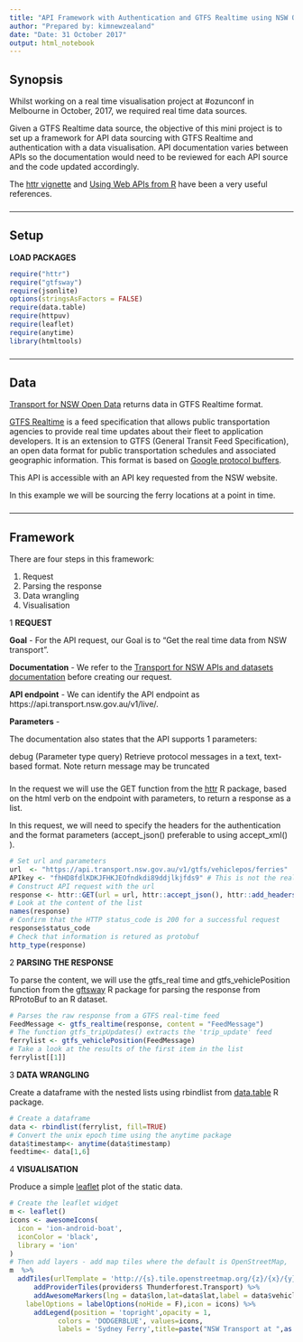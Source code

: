 ```yaml
---
title: "API Framework with Authentication and GTFS Realtime using NSW Open Data"
author: "Prepared by: kimnewzealand"
date: "Date: 31 October 2017"
output: html_notebook
---
```


## Synopsis

Whilst working on a real time visualisation project at #ozunconf in Melbourne in October, 2017, we required real time data sources. 

Given a GTFS Realtime data source, the objective of this mini project is to set up a  framework for API data sourcing with GTFS Realtime and authentication with a data visualisation. API documentation varies between APIs so the documentation would need to be reviewed for each API source and the code updated accordingly.

The [httr vignette](https://cran.r-project.org/web/packages/httr/vignettes/api-packages.html) and [Using Web APIs from R](https://www.rstudio.com/resources/videos/using-web-apis-from-r/) have been a very useful references. 


### 

 

* * *

## Setup

**LOAD PACKAGES**

```r
require("httr")
require("gtfsway")
require(jsonlite)
options(stringsAsFactors = FALSE)
require(data.table)
require(httpuv)
require(leaflet)
require(anytime)
library(htmltools)
```

### 

 

* * *

## Data

[Transport for NSW Open Data](https://opendata.transport.nsw.gov.au/) returns data in GTFS Realtime format.

[GTFS Realtime](https://developers.google.com/transit/gtfs/)  is a feed specification that allows public transportation agencies to provide real time updates about their fleet to application developers. It is an extension to GTFS (General Transit Feed Specification), an open data format for public transportation schedules and associated geographic information. This format is based on [Google protocol buffers](https://developers.google.com/protocol-buffers/).

This API is accessible with an API key requested from the NSW website.

In this example we will be sourcing the ferry locations at a point in time.

### 

 * * *

## Framework 


There are four steps in this framework:

1. Request
2. Parsing the response
3. Data wrangling
4. Visualisation

1 **REQUEST**

**Goal** - For the API request, our Goal is to "Get the real time data from NSW transport".

**Documentation** - We refer to the [Transport for NSW APIs and datasets documentation](https://opendata.transport.nsw.gov.au/documentation) before creating our request.

**API endpoint** - We can identify the API endpoint as https://api.transport.nsw.gov.au/v1/live/.

**Parameters** -

The documentation also states that the API supports 1 parameters:  

debug (Parameter type query) Retrieve protocol messages in a text, text-based format. 
Note return message may be truncated

### 
  
In the request we will use the GET function from the [httr](https://cran.r-project.org/web/packages/httr/index.html) R package, based on the html verb on the endpoint with parameters, to return a response as a list. 

In this request, we will need to  specify the headers for the authentication and the format parameters (accept_json() preferable to using accept_xml() ).

```r
# Set url and parameters
url  <- "https://api.transport.nsw.gov.au/v1/gtfs/vehiclepos/ferries"
APIkey <- "fhHD8fdlKDKJFHKJEOfndkdi89ddjlkjfds9" # This is not the real key
# Construct API request with the url
response <- httr::GET(url = url, httr::accept_json(), httr::add_headers('Authorization'=paste("apikey", APIkey)))
# Look at the content of the list
names(response)
# Confirm that the HTTP status_code is 200 for a successful request
response$status_code
# Check that information is retured as protobuf
http_type(response)
```


2 **PARSING THE RESPONSE**

To parse the content, we will use the gtfs_real time and gtfs_vehiclePosition function  from the [gftsway](https://github.com/SymbolixAU/gtfsway/) R package for parsing the response from RProtoBuf to an R dataset. 

```r
# Parses the raw response from a GTFS real-time feed
FeedMessage <- gtfs_realtime(response, content = "FeedMessage")
# The function gtfs_tripUpdates() extracts the 'trip_update' feed
ferrylist <- gtfs_vehiclePosition(FeedMessage) 
# Take a look at the results of the first item in the list
ferrylist[[1]]
```


3 **DATA WRANGLING**

Create a dataframe with the nested lists using rbindlist from [data.table](https://cran.r-project.org/web/packages/data.table/index.html) R package.

```r
# Create a dataframe 
data <- rbindlist(ferrylist, fill=TRUE)
# Convert the unix epoch time using the anytime package
data$timestamp<- anytime(data$timestamp)
feedtime<- data[1,6]
```

4 **VISUALISATION**


Produce a simple [leaflet](https://rstudio.github.io/leaflet/) plot of the static data.

```r
# Create the leaflet widget 
m <- leaflet()  
icons <- awesomeIcons(
  icon = 'ion-android-boat',
  iconColor = 'black',
  library = 'ion'
)
# Then add layers - add map tiles where the default is OpenStreetMap,
m  %>%  
  addTiles(urlTemplate = 'http://{s}.tile.openstreetmap.org/{z}/{x}/{y}.png')  %>%
      addProviderTiles(providers$ Thunderforest.Transport) %>% 
      addAwesomeMarkers(lng = data$lon,lat=data$lat,label = data$vehicle_id,
    labelOptions = labelOptions(noHide = F),icon = icons) %>%
      addLegend(position = 'topright',opacity = 1, 
            colors = 'DODGERBLUE', values=icons,
            labels = 'Sydney Ferry',title=paste("NSW Transport at ",as.character.Date(feedtime)))
      
```

